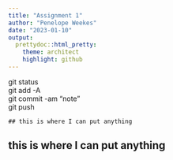 ```yaml
---
title: "Assignment 1"
author: "Penelope Weekes"
date: "2023-01-10"
output: 
  prettydoc::html_pretty:
    theme: architect
    highlight: github
---
```



git status  
git add -A  
git commit -am "note"  
git push  

`## this is where I can put anything`

## this is where I can put anything
